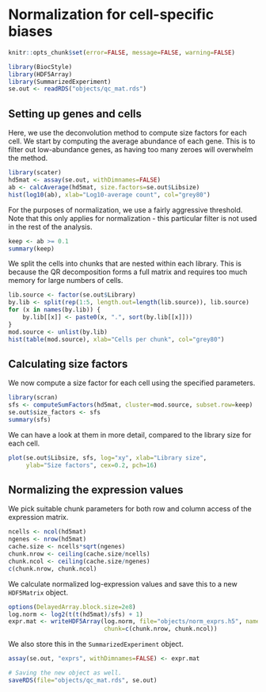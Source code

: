 # Normalization for cell-specific biases

```r
knitr::opts_chunk$set(error=FALSE, message=FALSE, warning=FALSE)
```

```r
library(BiocStyle)
library(HDF5Array)
library(SummarizedExperiment)
se.out <- readRDS("objects/qc_mat.rds")
```

## Setting up genes and cells

Here, we use the deconvolution method to compute size factors for each cell.
We start by computing the average abundance of each gene.
This is to filter out low-abundance genes, as having too many zeroes will overwhelm the method.

```r
library(scater)
hd5mat <- assay(se.out, withDimnames=FALSE)
ab <- calcAverage(hd5mat, size.factors=se.out$Libsize)
hist(log10(ab), xlab="Log10-average count", col="grey80")
```

For the purposes of normalization, we use a fairly aggressive threshold.
Note that this only applies for normalization - this particular filter is not used in the rest of the analysis.

```r
keep <- ab >= 0.1
summary(keep)
```

We split the cells into chunks that are nested within each library.
This is because the QR decomposition forms a full matrix and requires too much memory for large numbers of cells.

```r
lib.source <- factor(se.out$Library)
by.lib <- split(rep(1:5, length.out=length(lib.source)), lib.source)
for (x in names(by.lib)) {
    by.lib[[x]] <- paste0(x, ".", sort(by.lib[[x]]))       
}
mod.source <- unlist(by.lib)
hist(table(mod.source), xlab="Cells per chunk", col="grey80")
```

## Calculating size factors

We now compute a size factor for each cell using the specified parameters.

```r
library(scran)
sfs <- computeSumFactors(hd5mat, cluster=mod.source, subset.row=keep)
se.out$size_factors <- sfs
summary(sfs)
```

We can have a look at them in more detail, compared to the library size for each cell.

```r
plot(se.out$Libsize, sfs, log="xy", xlab="Library size", 
     ylab="Size factors", cex=0.2, pch=16)
```

## Normalizing the expression values 

We pick suitable chunk parameters for both row and column access of the expression matrix. 

```r
ncells <- ncol(hd5mat)
ngenes <- nrow(hd5mat)
cache.size <- ncells*sqrt(ngenes)
chunk.nrow <- ceiling(cache.size/ncells)
chunk.ncol <- ceiling(cache.size/ngenes)
c(chunk.nrow, chunk.ncol)
```

We calculate normalized log-expression values and save this to a new `HDF5Matrix` object.

```r
options(DelayedArray.block.size=2e8)
log.norm <- log2(t(t(hd5mat)/sfs) + 1)
expr.mat <- writeHDF5Array(log.norm, file="objects/norm_exprs.h5", name="neurons", 
                           chunk=c(chunk.nrow, chunk.ncol))
```

We also store this in the `SummarizedExperiment` object.

```r
assay(se.out, "exprs", withDimnames=FALSE) <- expr.mat
```

```r
# Saving the new object as well.
saveRDS(file="objects/qc_mat.rds", se.out)
```


